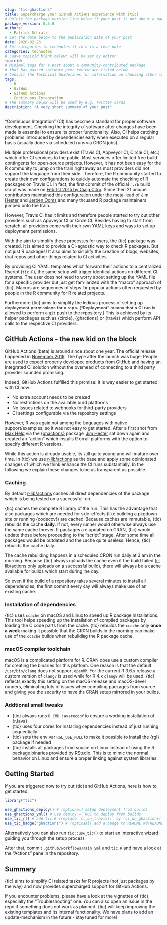 ```yaml
---
slug: "tic-ghactions"
title: Supercharge your GitHub Actions experience with {tic}
# Delete the package_version line below if your post is not about a package
package_version: 0.5.0
authors:
  - Patrick Schratz
# Set the date below to the publication date of your post
date: 2020-02-26
# Set categories to technotes if this is a tech note
categories: technotes
# Leave topicid blank below; will be set by editor
topicid:
# Minimal tags for a post about a community-contributed package 
# that has passed software peer review are listed below
# Consult the Technical Guidelines for information on choosing other tags
tags:
  - R
  - GitHub
  - GitHub Actions
  - Continuous Integration
# The summary below will be used by e.g. Twitter cards
description: "A very short summary of your post"
---
```


"Continuous Integration" (CI) has become a standard for proper software development.
Checking the integrity of software after changes have been made is essential to ensure its proper functionality.
Also, CI helps catching problems introduced by dependencies early when executed on a regular basis (usually done via scheduled runs via CRON jobs).

Multiple professional providers exist (Travis CI, Appveyor CI, Circle CI, etc.) which offer CI services to the public.
Most services offer limited free build contingents for open-source projects.
However, it has not been easy for the R community to jump on the train right away as most providers did not support the language from their side.
Therefore, the R community started to create their own configurations to quickly automate the checking of R packages on Travis CI.
In fact, the first commit of the official `r.rb` build script was made on [Feb 1st 2015 by Craig Citro](https://github.com/travis-ci/travis-build/commit/c697bb2240cfc1abb92a95f57d2e72c151104431#diff-5b7e1aa01f1c6f058df6e0b9e2486c62).
Since then 21 unique contributors maintained this configuration under the meta-lead of [Jim Hester](https://github.com/jimhester) and [Jeroen Ooms](https://github.com/jeroen) and many thousand R package maintainers jumped onto the train.

However, Travis CI has it limits and therefore people started to try out other providers such as Appveyor CI or Circle CI.
Besides having to start from scratch, all providers come with their own YAML keys and ways to set up deployment permissions.

With the aim to simplify these processes for users, the {tic} package was created.
It is aimed to provide a CI-agnostic way to check R packages.
But not just R packages! 
It also aims to simplify the creation of blogs, websites, drat repos and other things related to CI activities.

By providing CI YAML templates which forward their actions to a centralized Rscript (`tic.R`), the same setup will trigger identical actions on different CI systems.
The user does not need to worry about setting up the YAML file for a specific provider but just get familiarized with the "macro" approach of {tic}.
Macros are sequences of steps for popular actions often requested by people in the R community for R related projects.

Furthermore {tic} aims to simplify the tedious process of setting up deployment permissions for a repo.
("Deployment" means that a CI run is allowed to perform a `git` push to the repository.)
This is achieved by its helper packages such as {circle}, {ghactions} or {travis} which perform API calls to the respective CI providers.

## GitHub Actions - the new kid on the block

GitHub Actions (beta) is around since about one year.
The official release happened in [November 2019](https://siliconangle.com/2019/11/13/github-universe-announcements-bring-bevy-updates-developers/).
The hype after the launch was huge: People are used to expect properly developed products from GitHub and having an integrated CI solution without the overhead of connecting to a third party provider sounded promising.

Indeed, GitHub Actions fulfilled this promise: It is way easier to get started with CI now: 

- No extra account needs to be created
- No restrictions on the available build platforms
- No issues related to webhooks for third-party providers
- CI settings configurable via the repository settings

However, R was again not among the languages with native support/examples, so it was not easy to get started.
After a first shot from [Max Held]() via the [{ghactions}]() package, [Jim Hester]() sat down again and created an "action" which installs R on all platforms with the option to specify different R versions.

While this action is already usable, its still quite young and will mature over time.
In {tic} we use [r-lib/actions]() as the base and apply some opinionated changes of which we think enhance the CI runs substantially.
In the following we explain these changes to be as transparent as possible.

### Caching

By default [r-lib/actions]() caches all direct dependencies of the package which is being tested on a successful run.

{tic} caches the complete R library of the run.
This has the advantage that also packages which are needed for side-effects (like building a pkgdown site or running {codecov}) are cached.
Because caches are immutable, {tic} rebuilds the cache **daily**.
If not, every runner would otherwise always use the same cache forever.
If packages are updated on CRAN, {tic} would update those before proceeding to the "script" stage.
After some time all packages would be outdated and the cache quite useless.
Hence, {tic} rebuilds the cache daily.

The cache rebuilding happens in a scheduled CRON run daily at 3 am in the morning.
Because {tic} always uploads the cache even if the build failed ([r-lib/actions]() only uploads on a successful build), there will always be a cache available for builds which start during the day.

So even if the build of a repository takes several minutes to install all dependencies, the first commit every day will always make use of an existing cache.

### Installation of dependencies

{tic} uses `ccache` on macOS and Linux to speed up R package installations.
This tool helps speeding up the installation of compiled packages by loading the C code parts from the cache.
{tic} rebuilds the `ccache` only **once a week** making it possible that the CRON builds in the morning can make use of the `ccache` builds when rebuilding the R package cache.

### macOS compiler toolchain

macOS is a complicated platform for R.
CRAN does use a custom compiler for creating the binaries for this platform.
One reason is that the default `/usr/bin/clang` does not support `openMP`.
For the current R 3.6.x release a custom version of `clang7` is used while for R 4.x `clang8` will be used.
{tic} reflects exactly this setting on the macOS-release and macOS-devel runners, eliminating lots of issues when compiling packages from source and giving you the security to have the CRAN setup mirrored in your builds.

### Addtional small tweaks

- {tic} always runs `R CMD javareconf` to ensure a working installation of {rJava}
- {tic} uses four cores for installing dependencies instead of just running sequentially
- {tic} sets the env var `RGL_USE_NULL` to make it possible to install the {rgl} package if needed
- {tic} installs all packages from source on Linux instead of using the R package binaries provided by RStudio.
  This is to mimic the normal behavior on Linux and ensure a proper linking against system libraries.
    
## Getting Started

If you are triggered now to try out {tic} and GitHub Actions, here is how to get started:

```r
library("tic")

use_ghactions_deploy() # (optional) setup deployment from builds
use_ghactions_yml() # use deploy = TRUE to deploy from builds
use_tic_r() # add tic.R (replace `ci_on_travis()` by `ci_on_ghactions()`)
use_tic_badge("ghactions") # (optional) add a badge to README.md/README.Rmd
```

Alternatively you can also run `tic::use_tic()` to start an interactive wizard guiding you through the setup process.

After that, commit `.github/workflows/main.yml` and `tic.R` and have a look at the "Actions" pane in the repository.

## Summary

{tic} aims to simplify CI related tasks for R projects (not just packages by the way) and now provides supercharged support for GitHub Actions.

If you encounter problems, please have a look at the vignettes of {tic}, especially the "Troubleshooting" one.
You can also open an issue in the repo if something does not work as planned.
{tic} will keep improving the existing templates and its internal functionality.
We have plans to add an update-mechanism in the future - stay tuned for more!
